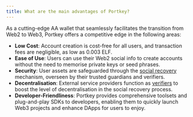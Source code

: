 ```yaml
---
title: What are the main advantages of Portkey?
---
```


As a cutting-edge AA wallet that seamlessly facilitates the transition from Web2 to Web3, Portkey offers a competitive edge in the following areas:

* **Low Cost**: Account creation is cost-free for all users, and transaction fees are negligible, as low as 0.003 ELF.
* **Ease of Use**: Users can use their Web2 social info to create accounts without the need to memorise private keys or seed phrases.
* **Security**: User assets are safeguarded through the [social recovery](/docs/What-is-social-recovery "") mechanism, overseen by their trusted guardians and verifiers.
* **Decentralisation**: External service providers function as [verifiers](/docs/What-are-guardians-and-verifiers "") to boost the level of decentralisation in the social recovery process.
* **Developer-Friendliness**: Portkey provides comprehensive toolsets and plug-and-play SDKs to developers, enabling them to quickly launch Web3 projects and enhance DApps for users to enjoy.
